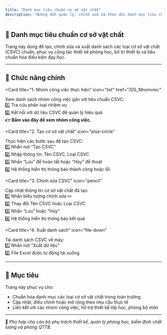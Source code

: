 ```yaml
---
title: "Danh mục tiêu chuẩn cơ sở vật chất"
description: "Hướng dẫn quản lý, chỉnh sửa và theo dõi danh mục tiêu chuẩn CSVC tại Trường Đại học Sư phạm TP.HCM."
---
```


## 🏢 Danh mục tiêu chuẩn cơ sở vật chất

Trang này dùng để tạo, chỉnh sửa và xuất danh sách các loại cơ sở vật chất (CSVC) chuẩn, phục vụ công tác thiết kế phòng học, bố trí thiết bị và tiêu chuẩn hóa điều kiện dạy học.

---

## 📌 Chức năng chính

<CardGroup cols="2">

<Card
  title="1. Nhóm công việc thực hiện"
  icon="list"
  href="/DS_Nhomviec"
>
  Xem danh sách nhóm công việc gắn với tiêu chuẩn CSVC:
  <br />1️⃣ Tra cứu phân loại nhiệm vụ
  <br />2️⃣ Kết nối với dữ liệu CSVC để quản lý hiệu quả
  <br /><b>👉 Bấm vào đây để xem nhóm công việc.</b>
</Card>


<Card
  title="2. Tạo cơ sở vật chất"
  icon="plus-circle"
>
  Thực hiện các bước sau để tạo CSVC:
  <br />1️⃣ Nhấn nút “Tạo CSVC”
  <br />2️⃣ Nhập thông tin: Tên CSVC, Loại CSVC
  <br />3️⃣ Nhấn “Lưu” để hoàn tất hoặc “Hủy” để thoát
  <br />4️⃣ Hệ thống hiển thị thông báo thành công hoặc lỗi
</Card>

<Card
  title="3. Chỉnh sửa CSVC"
  icon="pencil"
>
  Cập nhật thông tin cơ sở vật chất đã tạo:
  <br />1️⃣ Nhấn biểu tượng chỉnh sửa ✏️
  <br />2️⃣ Thay đổi Tên CSVC hoặc Loại CSVC
  <br />3️⃣ Nhấn “Lưu” hoặc “Hủy”
  <br />4️⃣ Hệ thống hiển thị thông báo kết quả
</Card>

<Card
  title="4. Xuất danh sách"
  icon="file-down"
>
  Tải danh sách CSVC về máy:
  <br />1️⃣ Nhấn nút “Xuất dữ liệu”
  <br />2️⃣ File Excel được tự động tải xuống
</Card>

</CardGroup>

---

## 🎯 Mục tiêu

Trang này phục vụ cho:

- Chuẩn hóa danh mục các loại cơ sở vật chất trong toàn trường
- Cập nhật, điều chỉnh hoặc mở rộng theo nhu cầu thực tế
- Liên kết với các nhóm công việc, hỗ trợ thiết kế lớp học, phòng bộ môn

---

📍 *Phù hợp cho cán bộ phụ trách thiết kế, quản lý phòng học, kiểm định chất lượng và phòng QTTB.*
